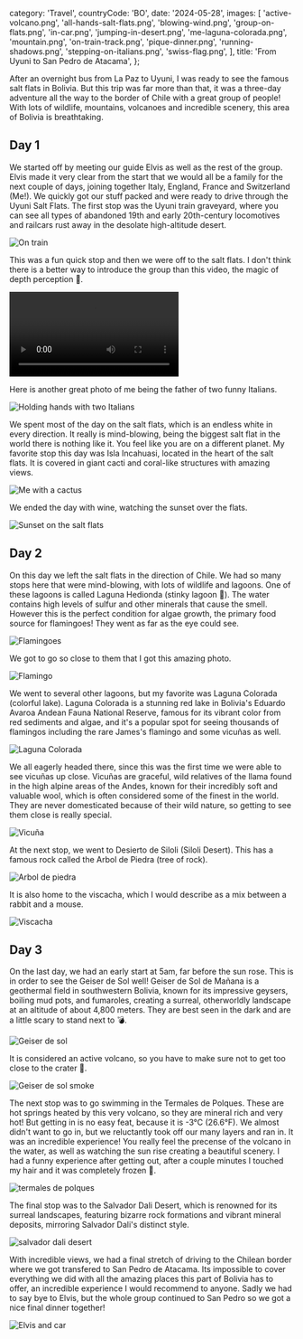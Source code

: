   category: 'Travel',
  countryCode: 'BO',
  date: '2024-05-28',
  images: [
    'active-volcano.png',
    'all-hands-salt-flats.png',
    'blowing-wind.png',
    'group-on-flats.png',
    'in-car.png',
    'jumping-in-desert.png',
    'me-laguna-colorada.png',
    'mountain.png',
    'on-train-track.png',
    'pique-dinner.png',
    'running-shadows.png',
    'stepping-on-italians.png',
    'swiss-flag.png',
  ],
  title: 'From Uyuni to San Pedro de Atacama',
};

After an overnight bus from La Paz to Uyuni, I was ready to see the famous salt flats in Bolivia. But this trip was far more than that, it was a three-day adventure all the way to the border of Chile with a great group of people! With lots of wildlife, mountains, volcanoes and incredible scenery, this area of Bolivia is breathtaking.

## Day 1

We started off by meeting our guide Elvis as well as the rest of the group. Elvis made it very clear from the start that we would all be a family for the next couple of days, joining together Italy, England, France and Switzerland (Me!). We quickly got our stuff packed and were ready to drive through the Uyuni Salt Flats. The first stop was the Uyuni train graveyard, where you can see all types of abandoned 19th and early 20th-century locomotives and railcars rust away in the desolate high-altitude desert.

![On train](/uyuni/on-train.png 'On train')

This was a fun quick stop and then we were off to the salt flats. I don't think there is a better way to introduce the group than this video, the magic of depth perception 🤣.

<video controls>
  <source src='/uyuni/pringles.mov' type='video/mp4' />
</video>

Here is another great photo of me being the father of two funny Italians.

![Holding hands with two Italians](/uyuni/holding-hands.png 'Holding hands with two Italians')

We spent most of the day on the salt flats, which is an endless white in every direction. It really is mind-blowing, being the biggest salt flat in the world there is nothing like it. You feel like you are on a different planet. My favorite stop this day was Isla Incahuasi, located in the heart of the salt flats. It is covered in giant cacti and coral-like structures with amazing views.

![Me with a cactus](/uyuni/with-cactus.png 'Me with a cactus')

We ended the day with wine, watching the sunset over the flats.

![Sunset on the salt flats](/uyuni/sunset-salt-flats.png 'Sunset on the salt flats')

## Day 2

On this day we left the salt flats in the direction of Chile. We had so many stops here that were mind-blowing, with lots of wildlife and lagoons. One of these lagoons is called Laguna Hedionda (stinky lagoon 💩). The water contains high levels of sulfur and other minerals that cause the smell. However this is the perfect condition for algae growth, the primary food source for flamingoes! They went as far as the eye could see.

![Flamingoes](/uyuni/flamingoes.png 'Flamingoes')

We got to go so close to them that I got this amazing photo.

![Flamingo](/uyuni/flamingo.png 'Flamingo')

We went to several other lagoons, but my favorite was Laguna Colorada (colorful lake). Laguna Colorada is a stunning red lake in Bolivia's Eduardo Avaroa Andean Fauna National Reserve, famous for its vibrant color from red sediments and algae, and it's a popular spot for seeing thousands of flamingos including the rare James's flamingo and some vicuñas as well.

![Laguna Colorada](/uyuni/laguna-colorada.png 'Laguna Colorada')

We all eagerly headed there, since this was the first time we were able to see vicuñas up close. Vicuñas are graceful, wild relatives of the llama found in the high alpine areas of the Andes, known for their incredibly soft and valuable wool, which is often considered some of the finest in the world. They are never domesticated because of their wild nature, so getting to see them close is really special.

![Vicuña](/uyuni/vicuña.png 'Vicuñas')

At the next stop, we went to Desierto de Siloli (Siloli Desert). This has a famous rock called the Arbol de Piedra (tree of rock).

![Arbol de piedra](/uyuni/arbol-de-piedra.png 'Arbol de piedra')

It is also home to the viscacha, which I would describe as a mix between a rabbit and a mouse.

![Viscacha](/uyuni/viscacha.png 'Viscacha')

## Day 3

On the last day, we had an early start at 5am, far before the sun rose. This is in order to see the Geiser de Sol well! Geiser de Sol de Mañana is a geothermal field in southwestern Bolivia, known for its impressive geysers, boiling mud pots, and fumaroles, creating a surreal, otherworldly landscape at an altitude of about 4,800 meters. They are best seen in the dark and are a little scary to stand next to 💣.

![Geiser de sol](/uyuni/geiser-de-sol.png 'Geiser de sol')

It is considered an active volcano, so you have to make sure not to get too close to the crater 🌋.

![Geiser de sol smoke](/uyuni/geiser-de-sol-crater.png 'Geiser de sol smoke')

The next stop was to go swimming in the Termales de Polques. These are hot springs heated by this very volcano, so they are mineral rich and very hot! But getting in is no easy feat, because it is -3°C (26.6°F). We almost didn't want to go in, but we reluctantly took off our many layers and ran in. It was an incredible experience! You really feel the precense of the volcano in the water, as well as watching the sun rise creating a beautiful scenery. I had a funny experience after getting out, after a couple minutes I touched my hair and it was completely frozen 🥶.

![termales de polques](/uyuni/termales-de-polques.png 'Termales de polques')

The final stop was to the Salvador Dali Desert, which is renowned for its surreal landscapes, featuring bizarre rock formations and vibrant mineral deposits, mirroring Salvador Dali's distinct style.

![salvador dali desert](/uyuni/salvador-dali-desert.png 'salvador dali desert')

With incredible views, we had a final stretch of driving to the Chilean border where we got transfered to San Pedro de Atacama. Its impossible to cover everything we did with all the amazing places this part of Bolivia has to offer, an incredible experience I would recommend to anyone. Sadly we had to say bye to Elvis, but the whole group continued to San Pedro so we got a nice final dinner together!

![Elvis and car](/uyuni/elvis-and-car.png 'Elvis and car')

